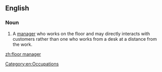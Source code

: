 ==English==

===Noun===
{{en-noun}}

#A [[manager]] who works on the floor and may directly interacts with customers rather than one who works from a desk at a distance from the work.

[[Category:en:Occupations]]

[[zh:floor manager]]